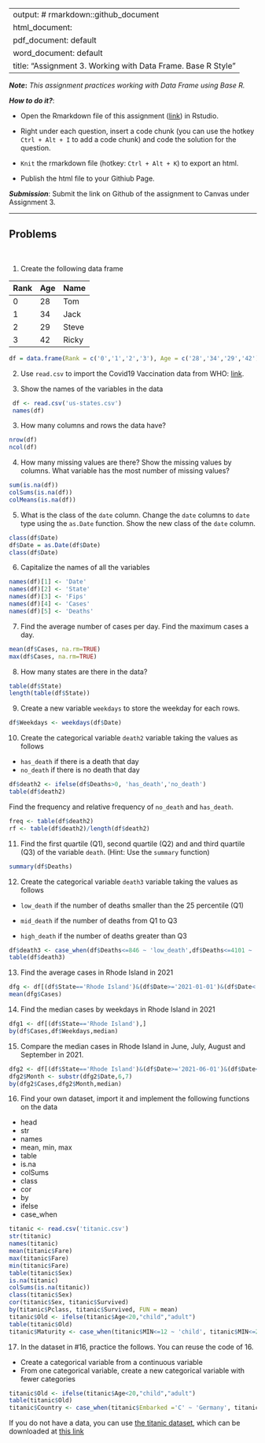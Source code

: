 
---
output: # rmarkdown::github_document
  html_document:
  pdf_document: default
  word_document: default
title: "Assignment 3.  Working with Data Frame. Base R Style"
---

***Note*:** *This assignment practices working with Data Frame using Base R.*

***How to do it?***: 

- Open the Rmarkdown file of this assignment ([link](assignment3.Rmd)) in Rstudio. 

- Right under each question, insert  a code chunk (you can use the hotkey `Ctrl + Alt + I` to add a code chunk) and code the solution for the question. 

- `Knit` the rmarkdown file (hotkey: `Ctrl + Alt + K`) to export an html.  

-  Publish the html file to your Githiub Page. 

***Submission***: Submit the link on Github of the assignment to Canvas under Assignment 3. 

-------

Problems
-------
 \

1. Create the following data frame

| Rank 	| Age 	| Name  	|
|:------	|:-----	|:-------	|
| 0    	| 28  	| Tom   	|
| 1    	| 34  	| Jack  	|
| 2    	| 29  	| Steve 	|
| 3    	| 42  	| Ricky 	|

```r
df = data.frame(Rank = c('0','1','2','3'), Age = c('28','34','29','42'), Name = c('Tom','Jack','Steve','Ricky'))
```


2. Use `read.csv` to import the Covid19 Vaccination data from WHO: [link](https://raw.githubusercontent.com/nytimes/covid-19-data/master/us-states.csv).

2. Show the names of the variables in the data

```r
 df <- read.csv('us-states.csv')
 names(df)
```


3. How many columns and rows the data have? 

```r
nrow(df)
ncol(df)
```


4. How many missing values are there?  Show the missing values by columns.  What variable has the most number of missing values?

```r
sum(is.na(df))
colSums(is.na(df))
colMeans(is.na(df))
```


5. What is the class of the `date` column. Change the `date` columns to `date` type using the `as.Date` function. Show the new class of the `date` column. 

```r
class(df$Date)
df$Date = as.Date(df$Date)
class(df$Date)
```


6. Capitalize the names of all the variables

```r
names(df)[1] <- 'Date'
names(df)[2] <- 'State'
names(df)[3] <- 'Fips'
names(df)[4] <- 'Cases'
names(df)[5] <- 'Deaths'
```


7. Find the average number of cases per day. Find the maximum cases a day.  
```r
mean(df$Cases, na.rm=TRUE)
max(df$Cases, na.rm=TRUE)
```


8. How many states are there in the data?  

```r
table(df$State)
length(table(df$State))
```


9. Create a new variable `weekdays` to store the weekday for each rows. 

```r
df$Weekdays <- weekdays(df$Date)
```


10. Create the categorical variable `death2` variable taking the values as follows

- `has_death` if there is a death that day
- `no_death` if there is no death that day

```r
df$death2 <- ifelse(df$Deaths>0, 'has_death','no_death')
table(df$death2)
```


Find the frequency and relative frequency of `no_death` and `has_death`.

```r
freq <- table(df$death2)
rf <- table(df$death2)/length(df$death2)
```


11. Find the first quartile (Q1), second quartile (Q2) and and third quartile (Q3) of the variable `death`. (Hint:  Use the `summary` function)

```r
summary(df$Deaths)
```


12. Create the categorical variable `death3` variable taking the values as follows

- `low_death` if the number of deaths smaller than the 25 percentile (Q1)

- `mid_death` if the number of deaths from Q1 to Q3

- `high_death` if the number of deaths greater than Q3

```r
df$death3 <- case_when(df$Deaths<=846 ~ 'low_death',df$Deaths<=4101 ~ 'mid_death', TRUE ~ 'high_death')
table(df$death3)
```


13. Find the average cases in Rhode Island in 2021

```r
dfg <- df[(df$State=='Rhode Island')&(df$Date>='2021-01-01')&(df$Date<'2022-01-01'),]
mean(dfg$Cases)
```


14. Find the median cases by weekdays in Rhode Island in 2021 

```r
dfg1 <- df[(df$State=='Rhode Island'),]
by(df$Cases,df$Weekdays,median)
```


15. Compare the median cases in Rhode Island in June, July, August and September in 2021. 

```r
dfg2 <- df[(df$State=='Rhode Island')&(df$Date>='2021-06-01')&(df$Date<'2021-10-01'),]
dfg2$Month <- substr(dfg2$Date,6,7)
by(dfg2$Cases,dfg2$Month,median)
```


16.  Find your own dataset, import it and implement the following functions on the data

- head
- str
- names
- mean, min, max
- table
- is.na
- colSums
- class
- cor
- by
- ifelse
- case_when

```r
titanic <- read.csv('titanic.csv')
str(titanic)
names(titanic)
mean(titanic$Fare)
max(titanic$Fare)
min(titanic$Fare)
table(titanic$Sex)
is.na(titanic)
colSums(is.na(titanic))
class(titanic$Sex)
cor(titanic$Sex, titanic$Survived)
by(titanic$Pclass, titanic$Survived, FUN = mean)
titanic$Old <- ifelse(titanic$Age<20,"child","adult")
table(titanic$Old)
titanic$Maturity <- case_when(titanic$MIN<=12 ~ 'child', titanic$MIN<=21 ~ 'teenager',TRUE ~ 'adult')
```


17.  In the dataset in #16, practice the follows.  You can reuse the code of 16. 

- Create a categorical variable from a continuous variable
- From one categorical variable, create a new categorical variable with fewer categories

```r
titanic$Old <- ifelse(titanic$Age<20,"child","adult")
table(titanic$Old)
titanic$Country <- case_when(titanic$Embarked ='C' ~ 'Germany', titanic$Embarked ='S' ~ 'England', titanic$Embarked ='Q' ~ 'England')
```


If you do not have a data, you can use [the titanic dataset](https://www.kaggle.com/competitions/titanic/overview), which can be downloaded at [this link](../data/titanic.csv)
